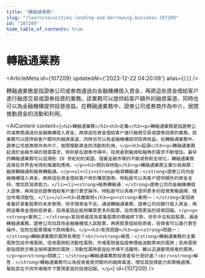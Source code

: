 ```yaml
---
title: "轉融通業務"
slug: "/learn/securities-lending-and-borrowing-business-107209"
id: "107209"
hide_table_of_contents: true
---
```



# 轉融通業務

<ArticleMeta id={107209} updatedAt={'2023-12-22 04:20:08'} alias={`[]`} />
<div className='border-solid border-b border-t-0 my-4 border-[var(--ifm-color-gray-300)]' />

轉融通業務是指證券公司或券商通過向金融機構借入資金，再將這些資金借給客户進行融資交易或證券投資的業務。該業務可以提供給客户額外的融資渠道，同時也可以為金融機構提供投資收益。在轉融通業務中，證券公司或券商作為中介，居間推動資金的流動和利用。

<AIContent content={`<h2>轉融通業務</h2><h3>定義</h3><p>轉融通業務是指證券公司或券商通過向金融機構借入資金，再將這些資金借給客户進行融資交易或證券投資的業務。該業務可以提供給客户額外的融資渠道，同時也可以為金融機構提供投資收益。在轉融通業務中，證券公司或券商作為中介，居間推動資金的流動和利用。</p><h3>起源</h3><p>轉融通業務起源於金融市場的發展需求，特別是在證券市場中，投資者對融資和融券的需求不斷增加。最早的轉融通業務可以追溯到 20 世紀初的美國，隨着金融市場的不斷成熟和全球化，轉融通業務逐漸在世界各地得到推廣和應用。</p><h3>類別與特點</h3><p>轉融通業務主要分為兩類：融資轉融通和融券轉融通。</p><ul><li><strong>融資轉融通：</strong>證券公司向金融機構借入資金，再將這些資金借給客户用於購買證券。特點是可以為客户提供額外的資金支持，增加其投資能力。</li><li><strong>融券轉融通：</strong>證券公司向金融機構借入證券，再將這些證券借給客户進行賣空操作。特點是可以為客户提供更多的投資策略選擇，增加市場流動性。</li></ul><h3>具體案例</h3><p><strong>案例一：</strong>某投資者看好某隻股票的未來表現，但手頭資金不足。通過轉融通業務，證券公司向銀行借入資金，再將這筆資金借給投資者，投資者因此能夠購買更多的股票，從而實現更高的投資回報。</p><p><strong>案例二：</strong>某投資者認為某隻股票的價格將下跌，但手中沒有該股票。通過轉融通業務，證券公司向其他金融機構借入該股票，再將股票借給投資者，投資者可以進行賣空操作，從而在股票價格下跌時獲利。</p><h3>常見問題</h3><p><strong>問題一：</strong>轉融通業務的風險有哪些？<br/><strong>解答：</strong>轉融通業務的主要風險包括市場風險、信用風險和流動性風險。市場風險是指證券價格波動帶來的風險；信用風險是指借款方無法按時還款的風險；流動性風險是指在市場不活躍時，難以迅速變現資產的風險。</p><p><strong>問題二：</strong>轉融通業務對投資者有什麼好處？<br/><strong>解答：</strong>轉融通業務可以為投資者提供額外的融資渠道，增加其投資能力和策略選擇，幫助其在不同市場條件下實現更高的投資回報。</p>`} id={107209} />

